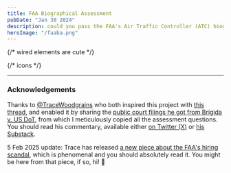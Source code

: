```yaml
---
title: FAA Biographical Assessment
pubDate: "Jan 30 2024"
description: could you pass the FAA's Air Traffic Controller (ATC) biographical assessment?
heroImage: "/faaba.png"
---
```


{/* wired elements are cute */}

<script
  crossorigin
  type="module"
  src="https://unpkg.com/wired-elements?module"
></script>

{/* icons */}

<link
  href="https://fonts.googleapis.com/icon?family=Material+Icons"
  rel="stylesheet"
/>


<Switcher client:only="react" />

---

### Acknowledgements

Thanks to [@TraceWoodgrains](https://x.com/tracewoodgrains) who both inspired this project with [this thread](https://x.com/tracewoodgrains/status/1752197404768571629), and enabled it by sharing the [public court filings he got from Brigida v. US DoT](https://drive.google.com/drive/folders/17Vi9dDtZvbwHDafrygRGYcG888f-6PDs), from which I meticulously copied all the assessment questions. You should read his commentary, available either [on Twitter (X)](https://x.com/tracewoodgrains/status/1752091831095939471) or [his Substack](https://www.tracingwoodgrains.com/p/the-faas-hiring-scandal-a-quick-overview?utm_source=kaisoapbox).

5 Feb 2025 update: Trace has released [a new piece about the FAA's hiring scandal](https://www.tracingwoodgrains.com/p/the-full-story-of-the-faas-hiring?utm_source=kaisoapbox), which is phenomenal and you should absolutely read it. You might be here from that piece, if so, hi! 👋